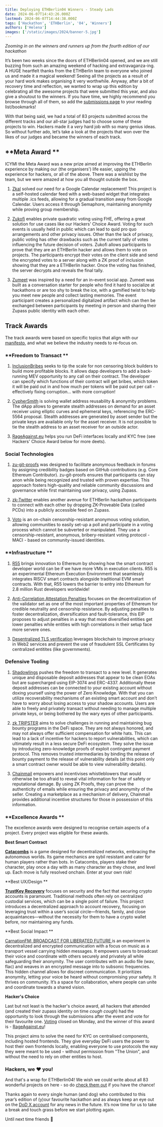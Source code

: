 ```yaml
---
title: Deploying ETHBerlin04 Winners - Steady Lads
date: 2024-06-07T14:43:26.000Z
lastmod: 2024-06-07T14:44:38.000Z
tags: ['Hackathon', 'ETHBerlin', '04', 'Winners']
authors: ['Helena']
images: ['/static/images/2024/banner-5.jpg']
---
```


_Zooming in on the winners and runners up from the fourth edition of our hackathon_

It’s been two weeks since the doors of ETHBerlin04 opened, and we are still buzzing from such an amazing weekend of hacking and extravaganza-ing. A HUGE heartfelt thanks from the ETHBerlin team to everyone who joined us and made it a magical weekend! Seeing all the projects as a result of your hard work makes organising it very worthwhile. Anyway, after a bit of recovery time and reflection, we wanted to wrap up this edition by celebrating all the awesome projects that were submitted this year, and also give a shoutout to the winners. If you have time, we highly recommend you browse through all of them, so add the [submissions page](https://projects.ethberlin.org/submissions/results) to your reading list/bookmarks!

With that being said, we had a total of 83 projects submitted across the different tracks and our all-star judges had to choose some of these projects to win. Hackers made it a _very_ hard job with so many genius ideas. So without further ado, let’s take a look at the projects that won over the likes of our judges and became the winners of each track.

## **Meta Award **

ICYMI the Meta Award was a new prize aimed at improving the ETHBerlin experience by making our (the organisers') life easier, upping the experience for hackers, or all of the above. There was a wishlist by the team, but we were amazed at how you all thought outside the box.

1. [Zkal](https://projects.ethberlin.org/submissions/387) solved our need for a Google Calendar replacement! This project is a self-hosted calendar feed with a web-based widget that integrates multiple .ics feeds, allowing for a gradual transition away from Google Calendar. Users access it through Semaphore, maintaining anonymity while proving group membership.

2. [Zukofi](https://projects.ethberlin.org/submissions/352) enables private quadratic voting using FHE, offering a great solution for use cases like our Hackers' Choice Award. Voting for such events is usually held in public which can lead to quid pro quo arrangements and other privacy issues. Other than the lack of privacy, public voting has other drawbacks such as the current tally of votes influencing the future decision of voters. Zukofi allows participants to prove that they are an ETHBerlin hacker and allows them to vote on projects. The participants encrypt their votes on the client side and send the encrypted votes to a server along with a ZK proof of inclusion showing that they are a ETHBerlin hacker. Once the voting has finished, the server decrypts and reveals the final tally.

3. [Zumeet](https://projects.ethberlin.org/submissions/310) was inspired by a need for an in-event social app. Zumeet was built as a conversation starter for people who find it hard to socialize at hackathons or are too shy to break the ice, with a gamified twist to help you meet new people and collect lasting memories. The event participant creates a personalized digitalized artifact which can then be exchanged between participants by meeting in person and sharing their Zupass public identity with each other.

## **Track Awards**

The track awards were based on specific topics that align with our [manifesto](https://ethberlin.org/manifesto), and what we believe the industry needs to re-focus on.

### **Freedom to Transact **

1. [InclusionBribes](https://projects.ethberlin.org/submissions/328) seeks to tip the scale for non censoring block builders to build more profitable blocks. It allows dapp developers to add a back-running MEV opportunity to any call on their contract. The developer can specify which functions of their contract will get bribes, which token it will be paid out in and how much per tokens will be paid out per call - effectively fixing corruption... with more corruption!

2. [CypherSmith](https://projects.ethberlin.org/submissions/353) is solving wallet address reusability & anonymity problems. The dApp allows to generate stealth addresses on demand for an asset receiver using elliptic curves and ephemeral keys, referencing the ERC-5564 proposal. Stealth addresses are generated by asset sender but the private keys are available only for the asset receiver. It is not possible to tie the stealth address to an asset receiver for an outside actor.

3. [RageAgainst.eu](https://projects.ethberlin.org/submissions/329) helps you run DeFi interfaces locally and KYC free (see Hackers' Choice Award below for more deets).

### **Social Technologies**

1. [zu-git-proofs](https://projects.ethberlin.org/submissions/326) was designed to facilitate anonymous feedback in forums by assigning credibility badges based on GitHub contributions (e.g. Core Ethereum Contributor). zu-git-proofs ensures that participants can stay anon while being recognized and trusted with proven expertise. This approach fosters high-quality and reliable community discussions and governance while first maintaining user privacy, using Zupass.

2. [zk-Twitter](https://projects.ethberlin.org/submissions/363) enables another avenue for ETHBerlin hackathon participants to connect with each other by dropping ZK-Proveable Data (called PCDs) into a publicly accessible feed on Zupass.

3. [Voto](https://projects.ethberlin.org/submissions/334) is an on-chain censorship-resistant anonymous voting solution, allowing communities to easily set-up a poll and participate in a voting process which cannot be subverted or manipulated. They use a censorship-resistant, anonymous, bribery-resistant voting protocol - MACI - based on community-issued identities.

### **Infrastructure **

1. [R55](https://projects.ethberlin.org/submissions/372) brings innovation to Ethereum by showing how the smart contract developer world can be if we have more VMs in execution clients. R55 is an experimental Ethereum Execution Environment that seamlessly integrates RISCV smart contracts alongside traditional EVM smart contracts. With that, R55 lowers the barrier to entry into Ethereum for 2.8 million Rust developers worldwide!

2. [Anti-Correlation Attestation Penalties](https://projects.ethberlin.org/submissions/319) focuses on the decentralization of the validator set as one of the most important properties of Ethereum for credible neutrality and censorship resistance. By adjusting penalties to foster decentralization, diversification and fault-tolerance, this EIP proposes to adjust penalties in a way that more diversified entities get lower penalties while entities with high correlations in their setup face more servere ones.

3. [Desentralized TLS verification](https://projects.ethberlin.org/submissions/332) leverages blockchain to improve privacy in Web2 services and prevent the use of fraudulent SSL Certificates by centralized entitites (like governments).

### **Defensive Tooling**

1. [Shadowlings](https://projects.ethberlin.org/submissions/335) pushes the freedom to transact to a new level. It generates unique and disposable deposit addresses that appear to be clean EOAs but are supercharged using EIP-3074 and ERC-4337. Additionally these deposit addresses can be connected to your existing account without doxing yourself using the power of Zero Knowledge. With that you can utilize recoverability mechanisms of an existing smart account and don’t have to worry about losing access to your shadow accounts. Users are able to freely and privately transact without needing to manage multiple private keys, or being bothered by the wary eyes of other participants.

2. [zk TRIPSTER](https://projects.ethberlin.org/submissions/381) aims to solve challenges in running and maintaining bug bounty programs in the DeFi space. They are not always honored, and may not always offer sufficient compensation for white hats. This can lead to a lack of incentive for hackers to report vulnerabilities, which can ultimately result in a less secure DeFi ecosystem. They solve the issue by introducing zero-knowledge proofs of exploit contingent payment protocol. This removes trusted intermediaries by binding the release of bounty payment to the release of vulnerability details (at this point only a smart contract owner would be able to view vulnerability details).

3. [Chainmail](https://projects.ethberlin.org/submissions/358) empowers and incentivises whistleblowers that would otherwise be too afraid to reveal vital information for fear of safety or reputational damage. By using ZK Proofs, they can prove the authenticity of emails while ensuring the privacy and anonymity of the seller. Creating a marketplace as a mechanism of delivery, Chainmail provides additional incentive structures for those in possession of this information.

### **Excellence Awards **

The excellence awards were designed to recognise certain aspects of a project. Every project was eligible for these awards.

**Best Smart Contract**

[**Catacombs**](https://projects.ethberlin.org/submissions/375) is a game designed for decentralized networks, embracing the autonomous worlds. Its game mechanics are sybil resistant and cater for human players rather than bots. In Catacombs, players stake their character, play once a day with as many character as they chose, and level up. Each move is fully resolved onchain. Enter at your own risk!

**Best UX/Design **

[**TrustKey Recovery**](https://projects.ethberlin.org/submissions/348) focuses on security and the fact that securing crypto accounts is paramount. Traditional methods often rely on centralized custodial services, which can be a single point of failure. This project introduces a decentralized approach to account recovery, focusing on leveraging trust within a user’s social circle—friends, family, and close acquaintances—without the necessity for them to have a crypto wallet before, nor maintaining any funds.

**Best Social Impact **

[CarnationFM: BROADCAST FOR LIBERATED FUTURE ](https://projects.ethberlin.org/submissions/364) is an experiment in decentralized and encrypted communication with a focus on music as a transport vessel carrying hidden messages. It empowers users to broadcast their voice and coordinate with others securely and privately all while safeguarding their anonymity. The user contributes with an audio file (wav, flac) and weaves in an encrypted message into to subsonic frequencies. This hidden channel allows for discreet communication. It prioritizes anonymity, letting your voice be heard without compromising your safety. It thrives on community. It’s a space for collaboration, where people can unite and coordinate towards a shared vision.

**Hacker's Choice**

Last but not least is the hacker's choice award, all hackers that attended (and created their zupass identity on time _cough cough_) had the opportunity to look through the submissions after the event and vote for their favourite one. [Voting](https://zupoll.org/ballot?id=155) closed on Monday, and the winner of this award is - [RageAgainst.eu](https://projects.ethberlin.org/submissions/329)!

This project aims to solve the need for KYC on centralised components, including hosted frontends. They give everyday DeFi users the power to host their own frontends locally, enabling everyone to use protocols the way they were meant to be used - without permission from "The Union", and without the need to rely on other entities to host.

### **Hackers, we ❤️ you!**

And that's a wrap for ETHBerlin04! We wish we could write about all 83 wonderful projects on here - so do [check them out](https://projects.ethberlin.org/submissions) if you have the chance!

Thanks again to every single human (and dog) who contributed to this year’s edition of (y)our favourite hackathon and as always keep an eye out on the [DoD X account](https://x.com/dod_berlin) for any news in the future. It’s now time for us to take a break and touch grass before we start plotting again.

Until next time friends 💛
